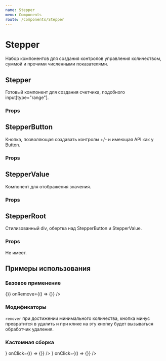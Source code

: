 ```yaml
---
name: Stepper
menu: Components
route: /components/Stepper
---
```





<ThemeSelect />

# Stepper
Набор компонентов для создания контролов управления количеством, суммой и прочими численными показателями.

## Stepper
Готовый компонент для создания счетчика, подобного input[type="range"].

### Props
<Props of={Stepper} />

## StepperButton
Кнопка, позволяющая создавать контролы +/- и имеющая API как у Button.

### Props
<Props of={StepperButton} />

## StepperValue
Компонент для отображения значения.

### Props
<Props of={StepperValue} />

## StepperRoot
Стилизованный div, обертка над StepperButton и StepperValue.

### Props
Не имеет.

## Примеры использования

### Базовое применение
<Playground>
  <ThemeBackground>
    <Stepper
      remover
      value={5}
      step={1}
      min={0}
      max={10}
      disabled={false}
      onChange={() => {}}
      onRemove={() => {}}
    />
  </ThemeBackground>
</Playground>

### Модификаторы
``remover`` при достижении минимального количества, кнопка минус превратится в удалить и при клике на эту кнопку будет вызываться обработчик удаления.

### Кастомная сборка
<Playground>
  <ThemeBackground>
    <StepperRoot>
      <StepperButton
        view="primary"
        disabled={false}
        icon={<IconMinus />}
        onClick={() => {}}
      />
      <StepperValue
        value={10}
        disabled={false}
        showWarning={false}
      />
      <StepperButton
        view="primary"
        disabled={false}
        icon={<IconPlus />}
        onClick={() => {}}
      />
    </StepperRoot>
  </ThemeBackground>
</Playground>
